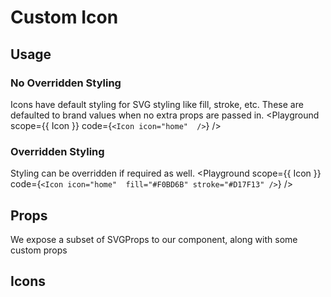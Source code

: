 
# Custom Icon
<Description of={Icon} />

## Usage
### No Overridden Styling
Icons have default styling for SVG styling like fill, stroke, etc. These are defaulted to brand values when no extra props are passed in.
<Playground
  scope={{ Icon }}
  code={`
    <Icon icon="home"  />
  `}
/>

### Overridden Styling
Styling can be overridden if required as well.
<Playground
  scope={{ Icon }}
  code={`
    <Icon icon="home"  fill="#F0BD6B" stroke="#D17F13" />
  `}
/>

## Props
We expose a subset of SVGProps to our component, along with some custom props
<Props of={Icon} />

## Icons
<IconPreview />